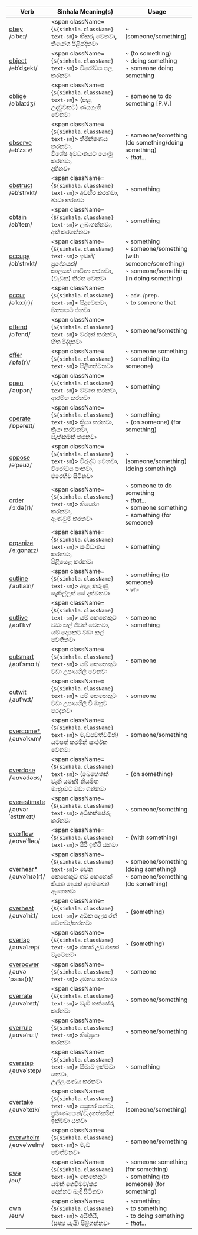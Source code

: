 
| Verb                                                                                                                             | Sinhala Meaning(s)                                              | Usage                                                                                                     |
| -------------------------------------------------------------------------------------------------------------------------------- | --------------------------------------------------------------- | --------------------------------------------------------------------------------------------------------- |
| <a href="/essential-verbs/o/examples#obey">obey</a>                  <br/><span className="font-light">/əˈbeɪ/           </span> |<span className={`${sinhala.className} text-sm`}> කීකරු වෙනවා,<br/>නියෝග පිළිපදිනවා                              </span> | ~ (someone/something)                                                                                     |
| <a href="/essential-verbs/o/examples#object">object</a>              <br/><span className="font-light">/əbˈdʒekt/        </span> |<span className={`${sinhala.className} text-sm`}> විරෝධය පල කරනවා                                                </span> | ~ (to something)<br/>~ doing something<br/>~ someone doing something                                      |
| <a href="/essential-verbs/o/examples#oblige">oblige</a>              <br/><span className="font-light">/əˈblaɪdʒ/        </span> |<span className={`${sinhala.className} text-sm`}> (කළ උදවුවකට) ණයගැති වෙනවා                                      </span> | ~ someone to do something [P.V.]                                                                          |
| <a href="/essential-verbs/o/examples#observe">observe</a>            <br/><span className="font-light">/əbˈzɜːv/         </span> |<span className={`${sinhala.className} text-sm`}> නිරීක්ෂණය කරනවා,<br/>විශේෂ අවධානයට යොමු කරනවා,<br/>දකිනවා      </span> | ~ someone/something (do something/doing something)<br/>~ _that..._                                        |
| <a href="/essential-verbs/o/examples#obstruct">obstruct</a>          <br/><span className="font-light">/əbˈstrʌkt/       </span> |<span className={`${sinhala.className} text-sm`}> අවහිර කරනවා,<br/>බාධා කරනවා                                    </span> | ~ something                                                                                               |
| <a href="/essential-verbs/o/examples#obtain">obtain</a>              <br/><span className="font-light">/əbˈteɪn/         </span> |<span className={`${sinhala.className} text-sm`}> ලබාගන්නවා,<br/>අත් කරගන්නවා                                    </span> | ~ something                                                                                               |
| <a href="/essential-verbs/o/examples#occupy">occupy</a>              <br/><span className="font-light">/əbˈstrʌkt/       </span> |<span className={`${sinhala.className} text-sm`}> ඉඩක්/ප්‍රදේශයක්/<br/>කාලයක් භාවිතා කරනවා,<br/>(වැඩක) නිරත වෙනවා</span> | ~ something<br/>~ someone/something (with someone/something)<br/>~ someone/something (in doing something) |
| <a href="/essential-verbs/o/examples#occur">occur</a>                <br/><span className="font-light">/əˈkɜː(r)/        </span> |<span className={`${sinhala.className} text-sm`}> සිදුවෙනවා,<br/>මතකයට එනවා                                      </span> | ~ `adv.`/`prep.`<br/>~ to someone that                                                                    |
| <a href="/essential-verbs/o/examples#offend">offend</a>              <br/><span className="font-light">/əˈfend/          </span> |<span className={`${sinhala.className} text-sm`}> වරදක් කරනවා,<br/>හිත රිද්දනවා                                  </span> | ~ someone/something                                                                                       |
| <a href="/essential-verbs/o/examples#offer">offer</a>                <br/><span className="font-light">/ˈɒfə(r)/         </span> |<span className={`${sinhala.className} text-sm`}> පිළිගන්වනවා                                                    </span> | ~ someone something<br/>~ something (to someone)                                                          |
| <a href="/essential-verbs/o/examples#open">open</a>                  <br/><span className="font-light">/ˈəʊpən/          </span> |<span className={`${sinhala.className} text-sm`}> විවෘත කරනවා,<br/>ආරම්භ කරනවා                                   </span> | ~ something                                                                                               |
| <a href="/essential-verbs/o/examples#operate">operate</a>            <br/><span className="font-light">/ˈɒpəreɪt/        </span> |<span className={`${sinhala.className} text-sm`}> ක්‍රියා කරනවා,<br/>ක්‍රියා කරවනවා,<br/>සැත්කමක් කරනවා          </span> | ~ something<br/>~ (on someone) (for something)                                                            |
| <a href="/essential-verbs/o/examples#oppose">oppose</a>              <br/><span className="font-light">/əˈpəʊz/          </span> |<span className={`${sinhala.className} text-sm`}> විරුද්ධ වෙනවා,<br/>විරෝධය පානවා,<br/>එරෙහිව සිටිනවා            </span> | ~ (someone/something) (doing something)                                                                   |
| <a href="/essential-verbs/o/examples#order">order</a>                <br/><span className="font-light">/ˈɔːdə(r)/        </span> |<span className={`${sinhala.className} text-sm`}> නියෝග කරනවා,<br/>ඇණවුම් කරනවා                                  </span> | ~ someone to do something<br/>~ _that..._<br/>~ someone something<br/>~ something (for someone)           |
| <a href="/essential-verbs/o/examples#organize">organize</a>          <br/><span className="font-light">/ˈɔːɡənaɪz/       </span> |<span className={`${sinhala.className} text-sm`}> සංවිධානය කරනවා,<br/>පිළියෙළ කරනවා                              </span> | ~ something                                                                                               |
| <a href="/essential-verbs/o/examples#outline">outline</a>            <br/><span className="font-light">/ˈaʊtlaɪn/        </span> |<span className={`${sinhala.className} text-sm`}> අදාළ කරුණු සැකිල්ලක් සේ දක්වනවා                                </span> | ~ something (to someone)<br/>~ `wh-`                                                                      |
| <a href="/essential-verbs/o/examples#outlive">outlive</a>            <br/><span className="font-light">/ˌaʊtˈlɪv/        </span> |<span className={`${sinhala.className} text-sm`}> යම් කෙනෙකුට වඩා කල් ජීවත් වෙනවා,<br/>යම් දෙයකට වඩා කල් පවතිනවා </span> | ~ someone<br/>~ something                                                                                 |
| <a href="/essential-verbs/o/examples#outsmart">outsmart</a>          <br/><span className="font-light">/ˌaʊtˈsmɑːt/      </span> |<span className={`${sinhala.className} text-sm`}> යම් කෙනෙකුට වඩා උපායශීලී වෙනවා                                 </span> | ~ someone                                                                                                 |
| <a href="/essential-verbs/o/examples#outwit">outwit</a>              <br/><span className="font-light">/ˌaʊtˈwɪt/        </span> |<span className={`${sinhala.className} text-sm`}> යම් කෙනෙකුට වඩා උපායශීලී වී ඔහුව පරදනවා                        </span> | ~ someone                                                                                                 |
| <a href="/essential-verbs/o/examples#overcome">overcome\*</a>        <br/><span className="font-light">/ˌəʊvəˈkʌm/       </span> |<span className={`${sinhala.className} text-sm`}> මැඩපවත්වමින්/යටපත් කරමින් සාර්ථක වෙනවා                         </span> | ~ someone/something                                                                                       |
| <a href="/essential-verbs/o/examples#overdose">overdose</a>          <br/><span className="font-light">/ˈəʊvədəʊs/       </span> |<span className={`${sinhala.className} text-sm`}> (බෙහෙතක් වැනි යමක්) නියමිත මාත්‍රාවට වඩා ගන්නවා                </span> | ~ (on something)                                                                                          |
| <a href="/essential-verbs/o/examples#overestimate">overestimate</a>  <br/><span className="font-light">/ˌəʊvərˈestɪmeɪt/ </span> |<span className={`${sinhala.className} text-sm`}> අධිතක්සේරු කරනවා                                               </span> | ~ someone/something                                                                                       |
| <a href="/essential-verbs/o/examples#overflow">overflow</a>          <br/><span className="font-light">/ˌəʊvəˈfləʊ/      </span> |<span className={`${sinhala.className} text-sm`}> පිරී ඉතිරී යනවා                                                </span> | ~ (with something)                                                                                        |
| <a href="/essential-verbs/o/examples#overhear">overhear\*</a>        <br/><span className="font-light">/ˌəʊvəˈhɪə(r)/    </span> |<span className={`${sinhala.className} text-sm`}> වෙන කෙනෙකුට තව කෙනෙක් කියන දෙයක් අහම්බෙන් ඇහෙනවා               </span> | ~ someone/something (doing something)<br/>~ someone/something (do something)                              |
| <a href="/essential-verbs/o/examples#overheat">overheat</a>          <br/><span className="font-light">/ˌəʊvəˈhiːt/      </span> |<span className={`${sinhala.className} text-sm`}> අධික ලෙස රත් වෙනවා/කරනවා                                       </span> | ~ (something)                                                                                             |
| <a href="/essential-verbs/o/examples#overlap">overlap</a>            <br/><span className="font-light">/ˌəʊvəˈlæp/       </span> |<span className={`${sinhala.className} text-sm`}> එකක් උඩ එකක් වැටෙනවා                                           </span> | ~ (something)                                                                                             |
| <a href="/essential-verbs/o/examples#overpower">overpower</a>        <br/><span className="font-light">/ˌəʊvəˈpaʊə(r)/   </span> |<span className={`${sinhala.className} text-sm`}> දමනය කරනවා                                                     </span> | ~ someone                                                                                                 |
| <a href="/essential-verbs/o/examples#overrate">overrate</a>          <br/><span className="font-light">/ˌəʊvəˈreɪt/      </span> |<span className={`${sinhala.className} text-sm`}> වැඩි තක්සේරු කරනවා                                             </span> | ~ someone/something                                                                                       |
| <a href="/essential-verbs/o/examples#overrule">overrule</a>          <br/><span className="font-light">/ˌəʊvəˈruːl/      </span> |<span className={`${sinhala.className} text-sm`}> නිෂ්ප්‍රභා කරනවා                                               </span> | ~ someone/something                                                                                       |
| <a href="/essential-verbs/o/examples#overstep">overstep</a>          <br/><span className="font-light">/ˌəʊvəˈstep/      </span> |<span className={`${sinhala.className} text-sm`}> සීමාව ඉක්මවා යනවා,<br/>උල්ලංඝණය කරනවා                          </span> | ~ something                                                                                               |
| <a href="/essential-verbs/o/examples#overtake">overtake</a>          <br/><span className="font-light">/ˌəʊvəˈteɪk/      </span> |<span className={`${sinhala.className} text-sm`}> පසුකර යනවා,<br/>ප්‍රමාණයෙන්/වැදගත්කමින් ඉක්මවා යනවා            </span> | ~ (someone/something)                                                                                     |
| <a href="/essential-verbs/o/examples#overwhelm">overwhelm</a>        <br/><span className="font-light">/ˌəʊvəˈwelm/      </span> |<span className={`${sinhala.className} text-sm`}> මැඩ පවත්වනවා                                                   </span> | ~ someone/something                                                                                       |
| <a href="/essential-verbs/o/examples#owe">owe</a>                    <br/><span className="font-light">/əʊ/              </span> |<span className={`${sinhala.className} text-sm`}> කෙනෙකුට යමක් ගෙවීමට/කර දෙන්නට බැඳී සිටිනවා                     </span> | ~ someone something (for something)<br/>~ something (to someone) (for something)                          |
| <a href="/essential-verbs/o/examples#own">own</a>                    <br/><span className="font-light">/əʊn/             </span> |<span className={`${sinhala.className} text-sm`}> අයිතියි,<br/>(සත්‍ය යැයි) පිළිගන්නවා                           </span> | ~ something<br/>~ to something<br/>~ to doing something<br/>~ _that..._                                   |